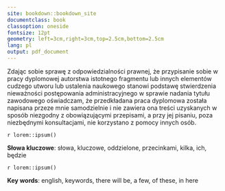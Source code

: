 ```yaml
--- 
site: bookdown::bookdown_site
documentclass: book
classoption: oneside
fontsize: 12pt
geometry: left=3cm,right=3cm,top=2.5cm,bottom=2.5cm
lang: pl
output: pdf_document
---
```


```{=latex}
\pagestyle{fancy}
\fancyhf{}
\renewcommand*{\tablename}{Tabela}
\thispagestyle{empty}
\fancyhead[RO]{\thepage}

\begin{center}
  \begin{large}
    Uniwersytet im. Adama Mickiewicza w~Poznaniu\\
    Wydział Matematyki i~Informatyki\\Zakład Statystyki Matematycznej i Analizy Danych\\
    \vspace{2.7cm}
    
  \end{large}  
    
    \begin{LARGE}
      \leftskip=-3cm plus 1fil\rightskip=-3cm plus 1fil
\LARGE {\textbf{Problem dwóch prób zależnych\\dla danych funkcjonalnych}}

\vspace{0.5cm}

\LARGE {\textbf{Paired two-sample problem for functional data}}\par
    \end{LARGE}% uwaga na spacje!!!
    \vspace{2.0cm}
    \begin{Large}
      \textbf{Wojciech Przybyła}
   \end{Large}  
    
    \begin{Large}
    
Kierunek: Matematyka\\
Specjalność studiów: Statystyka i analiza danych\\
Nr albumu: 456421
    	
    \end{Large}
    
    \vspace{3.0cm}
    
      \begin{Large}  
 Praca licencjacka\\
      napisana pod kierunkiem\\
      prof. UAM dra hab. Łukasza Smagi\\
    \vspace{2.8cm}
    Poznań 2022
  \end{Large}  
\end{center}

\newpage

\thispagestyle{empty}
\fancyhead[LO]{\textbf{\small{}}}
\renewcommand{\headrulewidth}{0.0pt}

\vspace{20pt}

\begin{flushright}
Poznań, dnia ??? r.
\end{flushright}

\vspace{40pt}

\begin{center}
\textbf{OŚWIADCZENIE}
\end{center}
```

Zdając sobie sprawę z odpowiedzialności prawnej, że przypisanie sobie w pracy dyplomowej autorstwa istotnego fragmentu lub innych elementów cudzego utworu lub ustalenia naukowego stanowi podstawę stwierdzenia nieważności postępowania administracyjnego w sprawie nadania tytułu zawodowego oświadczam, że przedkładana praca dyplomowa została napisana przeze mnie samodzielnie i nie zawiera ona treści uzyskanych w sposób niezgodny z obowiązującymi przepisami, a przy jej pisaniu, poza niezbędnymi konsultacjami, nie korzystano z pomocy innych osób.

```{=latex}
\vspace{30pt}

%\vspace{30pt}

\begin{flushright}
.................................................. 
\end{flushright}
```

\newpage

```{=latex}
\thispagestyle{empty}
\fancyhead[LO]{\textbf{\small{}}}
\renewcommand{\headrulewidth}{0.0pt}

\begin{center}
\textbf{STRESZCZENIE}
\end{center}

\vspace{30pt}
```

`r lorem::ipsum()`

**Słowa kluczowe**: słowa, kluczowe, oddzielone, przecinkami, kilka, ich, będzie

```{=latex}
\vspace{40pt}

\begin{center}
\textbf{ABSTRACT}
\end{center}

\vspace{30pt}
```

`r lorem::ipsum()`

**Key words**: english, keywords, there will be, a few, of these, in here

\newpage

```{=latex}
\setcounter{page}{1}
\fancyhead[LO]{\textbf{\small{Spis treści}}}
\renewcommand{\headrulewidth}{0.5pt}
\tableofcontents
```
